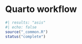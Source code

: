 # Quarto workflow {#sec-quarto-workflow}

```r
#| results: "asis"
#| echo: false
source("_common.R")
status("complete")
```
